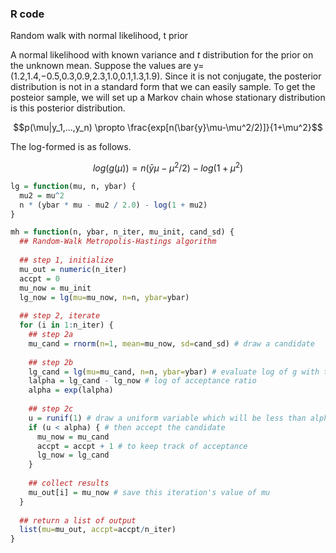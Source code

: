 ### R code

Random walk with normal likelihood, t prior

A normal likelihood with known variance and $t$ distribution for the prior on the unknown mean. Suppose the values are y=(1.2,1.4,−0.5,0.3,0.9,2.3,1.0,0.1,1.3,1.9). Since it is not conjugate, the posterior distribution is not in a standard form that we can easily sample. To get the posteior sample, we will set up a Markov chain whose stationary distribution is this posterior distribution.

$$p(\mu|y_1,...,y_n) \propto \frac{exp[n(\bar{y}\mu-\mu^2/2)]}{1+\mu^2}$$

The log-formed is as follows.

$$log(g(\mu))=n(\bar{y}\mu-\mu^2/2)-log(1+\mu^2)$$


```R
lg = function(mu, n, ybar) {
  mu2 = mu^2
  n * (ybar * mu - mu2 / 2.0) - log(1 + mu2)
}

mh = function(n, ybar, n_iter, mu_init, cand_sd) {
  ## Random-Walk Metropolis-Hastings algorithm
  
  ## step 1, initialize
  mu_out = numeric(n_iter)
  accpt = 0
  mu_now = mu_init
  lg_now = lg(mu=mu_now, n=n, ybar=ybar)
  
  ## step 2, iterate
  for (i in 1:n_iter) {
    ## step 2a
    mu_cand = rnorm(n=1, mean=mu_now, sd=cand_sd) # draw a candidate
    
    ## step 2b
    lg_cand = lg(mu=mu_cand, n=n, ybar=ybar) # evaluate log of g with the candidate
    lalpha = lg_cand - lg_now # log of acceptance ratio
    alpha = exp(lalpha)
    
    ## step 2c
    u = runif(1) # draw a uniform variable which will be less than alpha with probability min(1, alpha)
    if (u < alpha) { # then accept the candidate
      mu_now = mu_cand
      accpt = accpt + 1 # to keep track of acceptance
      lg_now = lg_cand
    }
    
    ## collect results
    mu_out[i] = mu_now # save this iteration's value of mu
  }
  
  ## return a list of output
  list(mu=mu_out, accpt=accpt/n_iter)
}

```